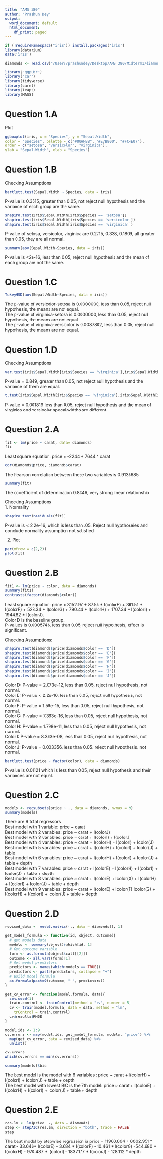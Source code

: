 ```yaml
---
title: "AMS 380"
author: "Prashun Dey" 
output:
  word_document: default
  html_document:
    df_print: paged
---
```

```r
if (!requireNamespace("iris")) install.packages('iris')
library(datarium)
data('iris')

diamonds <- read.csv("/Users/prashundey/Desktop/AMS 380/Midterm1/diamond.csv")

library("ggpubr")
library("car")
library(tidyverse)
library(caret)
library(leaps)
library(MASS)
```

# Question 1.A
Plot
```r
ggboxplot(iris, x = "Species", y = "Sepal.Width",
color = "Species", palette = c("#00AFBB", "#E7B800", "#FC4E07"),
order = c("setosa", "versicolor", "virginica"),
ylab = "Sepal.Width", xlab = "Species")
```


# Question 1.B
Checking Assumptions
```r
bartlett.test(Sepal.Width ~ Species, data = iris)
```
P-value is 0.3515, greater than 0.05, not reject null hypothesis and the variance of each group are the same.  

```r
shapiro.test(iris$Sepal.Width[iris$Species == 'setosa'])
shapiro.test(iris$Sepal.Width[iris$Species == 'versicolor'])
shapiro.test(iris$Sepal.Width[iris$Species == 'virginica'])
```
P-value of setosa, versicolor, virginica are 0.2715, 0.338, 0.1809, all greater than 0.05, they are all normal.    

```r
summary(aov(Sepal.Width~Species, data = iris))
```
P-value is <2e-16, less than 0.05, reject null hypothesis and the mean of each group are not the same.      

# Question 1.C
```r
TukeyHSD(aov(Sepal.Width~Species, data = iris))
```
The p-value of versicolor-setosa is 0.0000000, less than 0.05, reject null hypothesis, the means are not equal.   
The p-value of virginica-setosa is 0.0000000, less than 0.05, reject null hypothesis, the means are not equal.   
The p-value of virginica-versicolor is 0.0087802, less than 0.05, reject null hypothesis, the means are not equal.      

# Question 1.D
Checking Assumptions
```r
var.test(iris$Sepal.Width[iris$Species == 'virginica'],iris$Sepal.Width[iris$Species == 'versicolor'])
```
P-value = 0.849, greater than 0.05, not reject null hypothesis and the variance of them are equal.  

```r
t.test(iris$Sepal.Width[iris$Species == 'virginica'],iris$Sepal.Width[iris$Species == 'versicolor'], var.equal = T)
```
P-value = 0.001819 less than 0.05, reject null hypothesis and the mean of virginica and versicolor specal.widths are different.


# Question 2.A
```r
fit <- lm(price ~ carat, data= diamonds)
fit
```
Least square equation: price = -2244 +  7644 * carat

```r
cor(diamonds$price, diamonds$carat)
```
The Pearson	correlation	between	these	two	variables is 0.9135685 

```r
summary(fit)
```
The ccoefficient of determination 0.8346, very strong linear relationship

Checking Assumptions   
1. Normality
```r
shapiro.test(residuals(fit))
```
P-value is < 2.2e-16, which is less than .05. Reject null hypthoseies and conclude normality assumption not satisfied      

2. Plot
```r
par(mfrow = c(2,2))
plot(fit)
```



# Question 2.B
```r
fit1 <- lm(price ~ color, data = diamonds)
summary(fit1)
contrasts(factor(diamonds$color))
```
Least square equation: price = 3152.97  + 87.55 * I(colorE) + 361.51 * I(colorF) + 523.34 * I(colorG) + 790.44 * I(colorH) + 1707.34 * I(colorI) + 1944.82 * I(colorJ).       
Color D is the baseline group.     
P-values is 0.0005746, less than 0.05, reject null hypothesis, effect is significant.       

Checking Assumptions:
```r
shapiro.test(diamonds$price[diamonds$color == 'D'])
shapiro.test(diamonds$price[diamonds$color == 'E'])
shapiro.test(diamonds$price[diamonds$color == 'F'])
shapiro.test(diamonds$price[diamonds$color == 'G'])
shapiro.test(diamonds$price[diamonds$color == 'H'])
shapiro.test(diamonds$price[diamonds$color == 'I'])
shapiro.test(diamonds$price[diamonds$color == 'J'])
```
Color D: P-value = 2.073e-12, less than 0.05, reject null hypothesis, not normal.      
Color E: P-value < 2.2e-16, less than 0.05, reject null hypothesis, not normal.      
Color F: P-value = 1.59e-15, less than 0.05, reject null hypothesis, not normal.      
Color G: P-value = 7.363e-16, less than 0.05, reject null hypothesis, not normal.      
Color H: P-value = 1.798e-11, less than 0.05, reject null hypothesis, not normal.      
Color I: P-value = 8.363e-08, less than 0.05, reject null hypothesis, not normal.      
Color J: P-value = 0.003356, less than 0.05, reject null hypothesis, not normal.       



```r
bartlett.test(price ~ factor(color), data = diamonds)

```
P-value is 0.01121 which is less than 0.05, reject null hypothesis and their variances are  not equal.  



# Question 2.C
```r
models <- regsubsets(price ~ ., data = diamonds, nvmax = 9)
summary(models)

```
There are 9 total regressors        
Best model with 1 variable: price ~ carat       
Best model with 2 variables: price ~ carat + I(colorJ)     
Best model with 3 variables: price ~ carat + I(colorI) + I(colorJ)      
Best model with 4 variables: price ~ carat + I(colorH) + I(colorI) + Icolor(J)     
Best model with 5 variables: price ~ carat + I(colorH) + I(colorI) + Icolor(J) + table       
Best model with 6 variables: price ~ carat + I(colorH) + I(colorI) + Icolor(J) + table + depth      
Best model with 7 variables: price ~ carat + I(colorE) + I(colorH) + I(colorI) + Icolor(J) + table + depth        
Best model with 8 variables: price ~ carat + I(colorE) + Icolor(G) + I(colorH) + I(colorI) + Icolor(J) + table + depth        
Best model with 9 variables: price ~ carat + I(colorE) + Icolor(F) Icolor(G) + I(colorH) + I(colorI) + Icolor(J) + table + depth            


# Question 2.D
```r
revised_data <- model.matrix(~., data = diamonds)[,-1]
```


```r
get_model_formula <- function(id, object, outcome){
  # get models data
  models <- summary(object)$which[id,-1]
  # Get outcome variable
  form <- as.formula(object$call[[2]])
  outcome <- all.vars(form)[1]
  # Get model predictors
  predictors <- names(which(models == TRUE))
  predictors <- paste(predictors, collapse = "+")
  # Build model formula
  as.formula(paste0(outcome, "~", predictors))
}

get_cv_error <- function(model.formula, data){
  set.seed(1)
  train.control <- trainControl(method = "cv", number = 5)
  cv <- train(model.formula, data = data, method = "lm",
    trControl = train.control)
  cv$results$RMSE
}

model.ids <- 1:9
cv.errors <- map(model.ids, get_model_formula, models, "price") %>%
  map(get_cv_error, data = revised_data) %>%
  unlist()

cv.errors
which(cv.errors == min(cv.errors))

summary(models)$bic
```
The best model is the model with 6 variables : price ~ carat + I(colorH) + I(colorI) + Icolor(J) + table + depth       
The best model with lowest BIC is the 7th model: price ~ carat + I(colorE) + I(colorH) + I(colorI) + Icolor(J) + table + depth       


# Question 2.E
```r
res.lm <- lm(price ~., data = diamonds)
step <- stepAIC(res.lm, direction = "both", trace = FALSE)
step
```
The best model by stepwise regression is price = 11968.864 +  8062.951 * carat - 33.646* I(colorE) - 3.684 * I(colorF) - 10.461 * I(colorG) -544.680 * I(colorH) - 970.487 * I(colorI) - 1837.177 * I(colorJ) - 128.112 * depth   



















